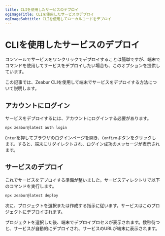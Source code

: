 ```yaml
---
title: CLIを使用したサービスのデプロイ
ogImageTitle: CLIを使用したサービスのデプロイ
ogImageSubtitle: CLIを使用してローカルコードをデプロイ
---
```


# CLIを使用したサービスのデプロイ

コンソールでサービスをワンクリックでデプロイすることは簡単ですが、端末でコマンドを使用してサービスをデプロイしたい場合も、このオプションを提供しています。

この記事では、Zeabur CLIを使用して端末でサービスをデプロイする方法について説明します。

## アカウントにログイン

サービスをデプロイするには、アカウントにログインする必要があります。

```bash
npx zeabur@latest auth login
```

`Enter`を押してブラウザのログインページを開き、`Confirm`ボタンをクリックします。すると、端末にリダイレクトされ、ログイン成功のメッセージが表示されます。

## サービスのデプロイ

これでサービスをデプロイする準備が整いました。サービスディレクトリで以下のコマンドを実行します。

```bash
npx zeabur@latest deploy
```

次に、プロジェクトを選択または作成する指示に従います。サービスはこのプロジェクトにデプロイされます。

プロジェクトを選択した後、端末でデプロイプロセスが表示されます。数秒待つと、サービスが自動的にデプロイされ、サービスのURLが端末に表示されます。
